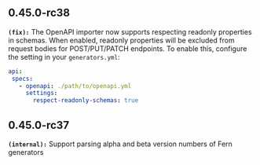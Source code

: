 ## 0.45.0-rc38
**`(fix):`** The OpenAPI importer now supports respecting readonly properties in schemas. When enabled, readonly properties will be excluded from request bodies for
POST/PUT/PATCH endpoints. To enable this, configure the setting in your `generators.yml`:

```yml
api:
 specs:
   - openapi: ./path/to/openapi.yml
     settings:
       respect-readonly-schemas: true
```


## 0.45.0-rc37
**`(internal):`** Support parsing alpha and beta version numbers of Fern generators

